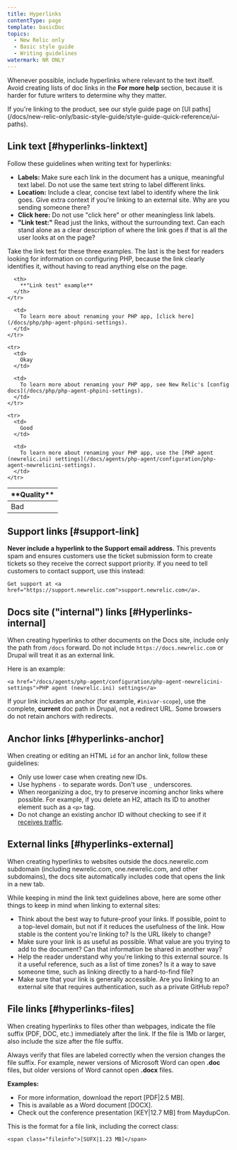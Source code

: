 ```yaml
---
title: Hyperlinks
contentType: page
template: basicDoc
topics:
  - New Relic only
  - Basic style guide
  - Writing guidelines
watermark: NR ONLY
---
```


Whenever possible, include hyperlinks where relevant to the text itself. Avoid creating lists of doc links in the **For more help** section, because it is harder for future writers to determine why they matter.

<Callout variant="tip">
  If you're linking to the product, see our style guide page on [UI paths](/docs/new-relic-only/basic-style-guide/style-guide-quick-reference/ui-paths).
</Callout>

## Link text [#hyperlinks-linktext]

Follow these guidelines when writing text for hyperlinks:

* **Labels:** Make sure each link in the document has a unique, meaningful text label. Do not use the same text string to label different links.
* **Location:** Include a clear, concise text label to identify where the link goes. Give extra context if you're linking to an external site. Why are you sending someone there?
* **Click here:** Do not use "click here" or other meaningless link labels.
* **"Link test:"** Read just the links, without the surrounding text. Can each stand alone as a clear description of where the link goes if that is all the user looks at on the page?

Take the link test for these three examples. The last is the best for readers looking for information on configuring PHP, because the link clearly identifies it, without having to read anything else on the page.

<Table>
  <thead>
    <tr>
      <th width={100}>
        **Quality**
      </th>

      <th>
        **"Link test" example**
      </th>
    </tr>
  </thead>

  <tbody>
    <tr>
      <td>
        Bad
      </td>

      <td>
        To learn more about renaming your PHP app, [click here](/docs/php/php-agent-phpini-settings).
      </td>
    </tr>

    <tr>
      <td>
        Okay
      </td>

      <td>
        To learn more about renaming your PHP app, see New Relic's [config docs](/docs/php/php-agent-phpini-settings).
      </td>
    </tr>

    <tr>
      <td>
        Good
      </td>

      <td>
        To learn more about renaming your PHP app, use the [PHP agent (newrelic.ini) settings](/docs/agents/php-agent/configuration/php-agent-newrelicini-settings).
      </td>
    </tr>
  </tbody>
</Table>

## Support links [#support-link]

**Never include a hyperlink to the Support email address.** This prevents spam and ensures customers use the ticket submission form to create tickets so they receive the correct support priority. If you need to tell customers to contact support, use this instead:

```
Get support at <a href="https://support.newrelic.com">support.newrelic.com</a>.
```

## Docs site ("internal") links [#Hyperlinks-internal]

When creating hyperlinks to other documents on the Docs site, include only the path from `/docs` forward. Do not include `https://docs.newrelic.com` or Drupal will treat it as an external link.

Here is an example:

```
<a href="/docs/agents/php-agent/configuration/php-agent-newrelicini-settings">PHP agent (newrelic.ini) settings</a>
```

If your link includes an anchor (for example, `#inivar-scope`), use the complete, **current** doc path in Drupal, not a redirect URL. Some browsers do not retain anchors with redirects.

## Anchor links [#hyperlinks-anchor]

When creating or editing an HTML `id` for an anchor link, follow these guidelines:

* Only use lower case when creating new IDs.
* Use hyphens `-` to separate words. Don't use `_` underscores.
* When reorganizing a doc, try to preserve incoming anchor links where possible. For example, if you delete an H2, attach its ID to another element such as a `<p>` tag.
* Do not change an existing anchor ID without checking to see if it [receives traffic](https://insights.newrelic.com/accounts/727059/dashboards/142572).

## External links [#hyperlinks-external]

When creating hyperlinks to websites outside the docs.newrelic.com subdomain (including newrelic.com, one.newrelic.com, and other subdomains), the docs site automatically includes code that opens the link in a new tab.

While keeping in mind the link text guidelines above, here are some other things to keep in mind when linking to external sites:

* Think about the best way to future-proof your links. If possible, point to a top-level domain, but not if it reduces the usefulness of the link. How stable is the content you're linking to? Is the URL likely to change?
* Make sure your link is as useful as possible. What value are you trying to add to the document? Can that information be shared in another way?
* Help the reader understand why you're linking to this external source. Is it a useful reference, such as a list of time zones? Is it a way to save someone time, such as linking directly to a hard-to-find file?
* Make sure that your link is generally accessible. Are you linking to an external site that requires authentication, such as a private GitHub repo?

## File links [#hyperlinks-files]

When creating hyperlinks to files other than webpages, indicate the file suffix (PDF, DOC, etc.) immediately after the link. If the file is 1Mb or larger, also include the size after the file suffix.

Always verify that files are labeled correctly when the version changes the file suffix. For example, newer versions of Microsoft Word can open **.doc** files, but older versions of Word cannot open **.docx** files.

**Examples:**

* For more information, download the report \[PDF|2.5 MB].
* This is available as a Word document \[DOCX].
* Check out the conference presentation \[KEY|12.7 MB] from MaydupCon.

This is the format for a file link, including the correct class:

```
<span class="fileinfo">[SUFX|1.23 MB]</span>
```
